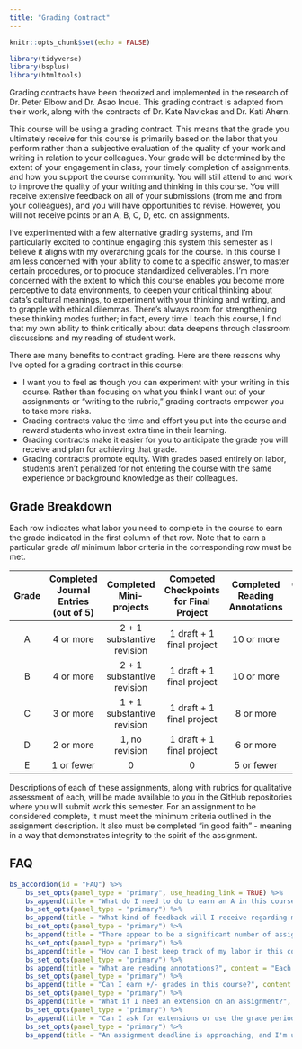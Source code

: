 ```yaml
---
title: "Grading Contract"
---
```


```r
knitr::opts_chunk$set(echo = FALSE)
```

```r
library(tidyverse)
library(bsplus)
library(htmltools)
```

<div class="alert alert-dismissible alert-info">
Grading contracts have been theorized and implemented in the research of Dr. Peter Elbow and Dr. Asao Inoue. This grading contract is adapted from their work, along with the contracts of Dr. Kate Navickas and Dr. Kati Ahern.
</div>

This course will be using a grading contract. This means that the grade you ultimately receive for this course is primarily based on the labor that you perform rather than a subjective evaluation of the quality of your work and writing in relation to your colleagues. Your grade will be determined by the extent of your engagement in class, your timely completion of assignments, and how you support the course community. You will still attend to and work to improve the quality of your writing and thinking in this course. You will receive extensive feedback on all of your submissions (from me and from your colleagues), and you will have opportunities to revise. However, you will not receive points or an A, B, C, D, etc. on assignments.

I've experimented with a few alternative grading systems, and I'm particularly excited to continue engaging this system this semester as I believe it aligns with my overarching goals for the course. In this course I am less concerned with your ability to come to a specific answer, to master certain procedures, or to produce standardized deliverables. I'm more concerned with the extent to which this course enables you become more perceptive to data environments, to deepen your critical thinking about data's cultural meanings, to experiment with your thinking and writing, and to grapple with ethical dilemmas. There's always room for strengthening these thinking modes further; in fact, every time I teach this course, I find that my own ability to think critically about data deepens through classroom discussions and my reading of student work.

There are many benefits to contract grading. Here are there reasons why I’ve opted for a grading contract in this course:

* I want you to feel as though you can experiment with your writing in this course. Rather than focusing on what you think I want out of your assignments or "writing to the rubric," grading contracts empower you to take more risks.
* Grading contracts value the time and effort you put into the course and reward students who invest extra time in their learning.
* Grading contracts make it easier for you to anticipate the grade you will receive and plan for achieving that grade.
* Grading contracts promote equity. With grades based entirely on labor, students aren’t penalized for not entering the course with the same experience or background knowledge as their colleagues.

## Grade Breakdown

Each row indicates what labor you need to complete in the course to earn the grade indicated in the first column of that row. Note that to earn a particular grade *all* minimum labor criteria in the corresponding row must be met.

| Grade | Completed Journal Entries (out of 5) | Completed Mini-projects | Competed Checkpoints for Final Project | Completed Reading Annotations | Community Labor Points | Enrichment
|:---:|:---:|:---:|:---:|:---:|:---:|:---:|
| A | 4 or more | 2 + 1 substantive revision | 1 draft + 1 final project | 10 or more | 8 or more | 3 |
| B | 4 or more | 2 + 1 substantive revision | 1 draft + 1 final project | 10 or more | 8 or more | 0 |
| C | 3 or more | 1 + 1 substantive revision | 1 draft + 1 final project | 8 or more  | 6 or more | 0 |
| D | 2 or more | 1, no revision             | 1 draft + 1 final project | 6 or more  | 4 or more | 0 |
| E | 1 or fewer| 0                          | 0                         | 5 or fewer | 3 or fewer| 0 |

Descriptions of each of these assignments, along with rubrics for qualitative assessment of each, will be made available to you in the GitHub repositories where you will submit work this semester. For an assignment to be considered complete, it must meet the minimum criteria outlined in the assignment description. It also must be completed "in good faith" - meaning in a way that demonstrates integrity to the spirit of the assignment.

## FAQ

```r
bs_accordion(id = "FAQ") %>%
    bs_set_opts(panel_type = "primary", use_heading_link = TRUE) %>%
    bs_append(title = "What do I need to do to earn an A in this course?", content = includeMarkdown("md/earning-an-a.md")) %>%
    bs_set_opts(panel_type = "primary") %>%
    bs_append(title = "What kind of feedback will I receive regarding my work?", content = "You will receive extensive feedback on all of your submissions (from me and from your colleagues), and you will have opportunities to revise. I will also provide rubrics for most assignments to indicate how I will evaluate your work. However, you will not receive points or an A, B, C, D, etc. on individual assignments.") %>%
    bs_set_opts(panel_type = "primary") %>%
    bs_append(title = "There appear to be a significant number of assignments and deadlines in this course. Why is this the case?", content = "I'll admit that this is a labor-intensive course. However, I've found the the syllabus appears more intimidating than the actual workload turns out to be. I've been very deliberate in pacing your assignments for two reasons - first, because developing the critical thinking skills required of ethnography demands building and consistently practicing observational habits, and second, to ensure there is plenty of time for you to revise work based on my feedback. If you are struggling with this course's workload, I recommend coming to talk with me in office hours.") %>%
    bs_set_opts(panel_type = "primary") %>%
    bs_append(title = "How can I best keep track of my labor in this course?", content = "Throughout the semester, you will be asked to keep track of your labor via a log that I will make available on Moodle. I will reference this log to calculate certain aspects of your final grade. Instructions for using the labor log will be provided in the first week of the course.") %>%
    bs_set_opts(panel_type = "primary") %>%
    bs_append(title = "What are reading annotations?", content = "Each week a selection of course readings will be posted as a single assignment on Perusall - a system for students to collaboratively annotate course readings. To earn this credit, you will be expected to post 3 quality annotations per assignment to Perusall. (Note that a single assignment can have multiple readings, but you need only submit 3 annotations total. You do not need to annotate every reading in the assignment.) A quality annotation is one in which you synthesize concepts, ask thought-provoking questions, or connect ideas to external issues. I have found that students get the most out of Perusall when they respond to each other's annotations. Annotations must be completed before class to receive credit.") %>%
    bs_set_opts(panel_type = "primary") %>%
    bs_append(title = "Can I earn +/- grades in this course?", content = "+/- will be assigned to final grades at my discretion in cases where a student's work consistently exceeds the expectations (+) of their contracted grade or is in some way insufficient (-). Students can track their progress towards a grade modifier in feedback that I provide throughout the semester.") %>%
    bs_set_opts(panel_type = "primary") %>%
    bs_append(title = "What if I need an extension on an assignment?", content = "There is a 24-hour grace period on all written assignments, except for reading annotations. There will be no penalties for submitting the written assignment within this 24-hour period, and you do not need to inform me that you intend to take the extra time. You can also request up to a 72-hour extension on any written assignment, as long *as you make that request at least 48 hours before the original assignment due date*. You can request an extension by filling out the Extension Request form on Moodle, and I will confirm your extension on Slack. Beyond this, late assignments will not be accepted.") %>%
    bs_set_opts(panel_type = "primary") %>%
    bs_append(title = "Can I ask for extensions or use the grade period for reading annotations?", content = "Reading assignments/Perusall annotations prepare you to participate in class discussions. For this reason, they need to be completed by the due date for credit. I've provided considerable leeway to miss a reading annotation assignment from time-to-time in order to accommodate flexibility in this regard.")  %>%
    bs_set_opts(panel_type = "primary") %>%
    bs_append(title = "An assignment deadline is approaching, and I'm unhappy with the quality of my work. What should I do?", content = "While I always encourage students to strive to submit the best work they can, this course's grading contract, coupled with the course's revision assignments, permits you to submit work that you know you want to continue to improve upon without penalty. Not submitting assignments at all has the potentially to significantly lower your grade in this course, whereas submitting an assignment that could benefit from more revision will not be determinental to your grade as long as the minimum sumbission requirements are met.")   

```

